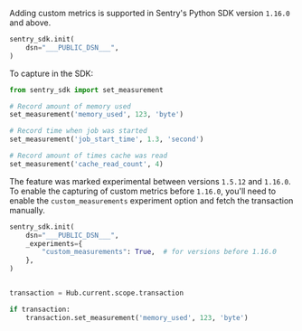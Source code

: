 Adding custom metrics is supported in Sentry's Python SDK version `1.16.0` and above.

```python
sentry_sdk.init(
    dsn="___PUBLIC_DSN___",
)
```

To capture in the SDK:

```python
from sentry_sdk import set_measurement

# Record amount of memory used
set_measurement('memory_used', 123, 'byte')

# Record time when job was started
set_measurement('job_start_time', 1.3, 'second')

# Record amount of times cache was read
set_measurement('cache_read_count', 4)
```

The feature was marked experimental between versions `1.5.12` and `1.16.0`.
To enable the capturing of custom metrics before `1.16.0`, you'll need to enable the `custom_measurements` experiment option
and fetch the transaction manually.

```python
sentry_sdk.init(
    dsn="___PUBLIC_DSN___",
    _experiments={
        "custom_measurements": True,  # for versions before 1.16.0
    },
)


transaction = Hub.current.scope.transaction

if transaction:
    transaction.set_measurement('memory_used', 123, 'byte')
```
